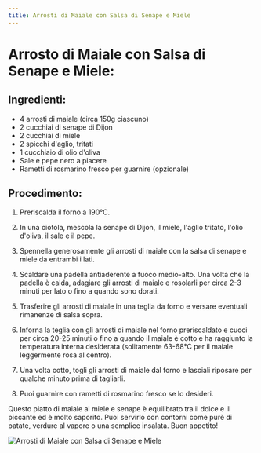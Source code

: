 ```yaml
---
title: Arrosti di Maiale con Salsa di Senape e Miele
---
```


# Arrosto di Maiale con Salsa di Senape e Miele:

## Ingredienti:

- 4 arrosti di maiale (circa 150g ciascuno)
- 2 cucchiai di senape di Dijon
- 2 cucchiai di miele
- 2 spicchi d'aglio, tritati
- 1 cucchiaio di olio d'oliva
- Sale e pepe nero a piacere
- Rametti di rosmarino fresco per guarnire (opzionale)

## Procedimento:

1. Preriscalda il forno a 190°C.

2. In una ciotola, mescola la senape di Dijon, il miele, l'aglio tritato, l'olio d'oliva, il sale e il pepe.

3. Spennella generosamente gli arrosti di maiale con la salsa di senape e miele da entrambi i lati.

4. Scaldare una padella antiaderente a fuoco medio-alto. Una volta che la padella è calda, adagiare gli arrosti di maiale e rosolarli per circa 2-3 minuti per lato o fino a quando sono dorati.

5. Trasferire gli arrosti di maiale in una teglia da forno e versare eventuali rimanenze di salsa sopra.

6. Inforna la teglia con gli arrosti di maiale nel forno preriscaldato e cuoci per circa 20-25 minuti o fino a quando il maiale è cotto e ha raggiunto la temperatura interna desiderata (solitamente 63-68°C per il maiale leggermente rosa al centro).

7. Una volta cotto, togli gli arrosti di maiale dal forno e lasciali riposare per qualche minuto prima di tagliarli.

8. Puoi guarnire con rametti di rosmarino fresco se lo desideri.

Questo piatto di maiale al miele e senape è equilibrato tra il dolce e il piccante ed è molto saporito. Puoi servirlo con contorni come purè di patate, verdure al vapore o una semplice insalata. Buon appetito!

<img
  src="https://source.unsplash.com/8o53RHX_2UI"
  alt="Arrosti di Maiale con Salsa di Senape e Miele"
/>